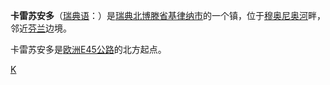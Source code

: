 {{unreferenced|time=2009-12-16T14:07:57+00:00}}
{{Infobox Settlement
| name = 卡雷苏安多<br/>Karesuando
| image_skyline = Karesuando church.jpg
| imagesize = 250px
| image_caption = 
| image_flag = 
| image_shield = 
| pushpin_map = Sweden
| pushpin_label_position = bottom
| subdivision_type = 国家
| subdivision_name = {{SWE}}
| subdivision_type1 = [[瑞典行政区划|省]]
| subdivision_name1 = [[北博滕省|北博滕省]]
| subdivision_type2 = [[瑞典行政区划|市]]
| subdivision_name2 =  [[基律纳市|基律纳市]]
| elevation_m = 
| elevation_ft = 
| area_total_km2 = 0.9
| population_as_of = 2005年
| population_total = 313
| population_density_km2 = auto
| timezone = [[CET|CET]]
| utc_offset = +1
| timezone_DST = [[CEST|CEST]]
| utc_offset_DST = +2
| latd = 68
| latm = 27
| lats = 
| latNS = N
| longd = 22
| longm = 29
| longs = 
| longEW = E
| website =  
}}
'''卡雷苏安多'''（[[瑞典语|瑞典语]]：'''{{lang|sv|Karesuando}}'''）是[[瑞典|瑞典]][[北博滕省|北博滕省]][[基律纳市|基律纳市]]的一个镇，位于[[穆奥尼奥河|穆奥尼奥河]]畔，邻近[[芬兰|芬兰]]边境。

卡雷苏安多是[[欧洲E45公路|欧洲E45公路]]的北方起点。

{{Sweden-geo-stub}}
[[Category:北博滕省城市|K]]